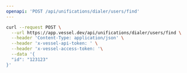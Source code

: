 ```yaml
---
openapi: 'POST /api/unifications/dialer/users/find'
---
```


<RequestExample>

```bash Request
curl --request POST \
  --url https://app.vessel.dev/api/unifications/dialer/users/find \
  --header 'Content-Type: application/json' \
  --header 'x-vessel-api-token: ' \
  --header 'x-vessel-access-token: '\
  --data '{
  "id": "123123"
}'
```

</RequestExample>

